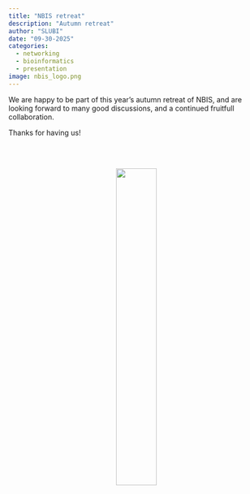 ```yaml
---
title: "NBIS retreat"
description: "Autumn retreat"
author: "SLUBI"
date: "09-30-2025"
categories:
  - networking
  - bioinformatics
  - presentation
image: nbis_logo.png
---
```


We are happy to be part of this year's autumn retreat of NBIS, and are looking forward to many good discussions, and a continued fruitfull collaboration. 

Thanks for having us!


<br><br>
<center>
![](nbis_logo.png){.class width=40%}
